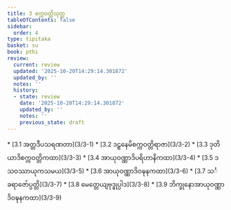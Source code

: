 ```yaml
---
title: 3 စက္ကဝတ္တိသုတ္တ
tableOfContents: false
sidebar:
  order: 4
type: tipitaka
basket: su
book: pthi
review:
  current: review
  updated: '2025-10-20T14:29:14.301872'
  updated_by: ''
  notes: ''
  history:
  - state: review
    date: '2025-10-20T14:29:14.301872'
    updated_by: ''
    notes: ''
    previous_state: draft
---
```



<DynamicBreadcrumb />


<ReviewStatus review={frontmatter.review} showDetails={true} />

<HypothesisAnnotation frontmatter={frontmatter} />



<TableOfContents book="pthi" section="3">
* [3.1 အတ္တဒီပသရဏတာ](3/3-1)
* [3.2 ဒဠှနေမိစက္ကဝတ္တိရာဇာ](3/3-2)
* [3.3 ဒုတိယာဒိစက္ကဝတ္တိကထာ](3/3-3)
* [3.4 အာယုဝဏ္ဏာဒိပရိဟာနိကထာ](3/3-4)
* [3.5 ဒသဝဿာယုကသမယ](3/3-5)
* [3.6 အာယုဝဏ္ဏာဒိဝဍ္ဎနကထာ](3/3-6)
* [3.7 သင်္ခရာဇော်ပ္ပတ္တိ](3/3-7)
* [3.8 မေတ္တေယျဗုဒ္ဓုပ္ပါဒ](3/3-8)
* [3.9 ဘိက္ခုနောအာယုဝဏ္ဏာဒိဝဍ္ဎနကထာ](3/3-9)
</TableOfContents>
